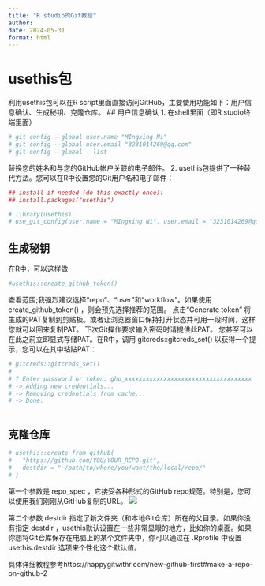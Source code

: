 ```yaml
---
title: "R studio的Git教程"
author: 
date: 2024-05-31
format: html
---
```

# usethis包
利用usethis包可以在R script里面直接访问GitHub，主要使用功能如下：用户信息确认、生成秘钥、克隆仓库。
## 用户信息确认
1. 在shell里面（即R studio终端里面）
```r
# git config --global user.name "MIngxing Ni"
# git config --global user.email "3231014269@qq.com"
# git config --global --list
```
替换您的姓名和与您的GitHub帐户关联的电子邮件。
2. usethis包提供了一种替代方法。您可以在R中设置您的Git用户名和电子邮件：
```r
## install if needed (do this exactly once):
## install.packages("usethis")

# library(usethis)
# use_git_config(user.name = "MIngxing Ni", user.email = "3231014269@qq.com")
```

## 生成秘钥
在R中，可以这样做
```r
#usethis::create_github_token()
```
查看范围;我强烈建议选择“repo”、“user”和“workflow”。如果使用 create_github_token() ，则会预先选择推荐的范围。
点击“Generate token”
将生成的PAT复制到剪贴板。或者让浏览器窗口保持打开状态并可用一段时间，这样您就可以回来复制PAT。
下次Git操作要求输入密码时请提供此PAT。
您甚至可以在此之前立即显式存储PAT。在R中，调用 gitcreds::gitcreds_set() 以获得一个提示，您可以在其中粘贴PAT：
```r
# gitcreds::gitcreds_set()
# 
# ? Enter password or token: ghp_xxxxxxxxxxxxxxxxxxxxxxxxxxxxxxxxxxxx
# -> Adding new credentials...
# -> Removing credentials from cache...
# -> Done.

```
```r

```

## 克隆仓库
```r
# usethis::create_from_github(
#   "https://github.com/YOU/YOUR_REPO.git",
#   destdir = "~/path/to/where/you/want/the/local/repo/"
# )
```
第一个参数是 repo_spec ，它接受各种形式的GitHub repo规范。特别是，您可以使用我们刚刚从GitHub复制的URL。
![](https://raw.githubusercontent.com/yu323101/picgo/main/20240531092812.png)

第二个参数 destdir 指定了新文件夹（和本地Git仓库）所在的父目录。如果你没有指定 destdir ，usethis默认设置在一些非常显眼的地方，比如你的桌面。如果你想将Git仓库保存在电脑上的某个文件夹中，你可以通过在 .Rprofile 中设置 usethis.destdir 选项来个性化这个默认值。

具体详细教程参考https://happygitwithr.com/new-github-first#make-a-repo-on-github-2
